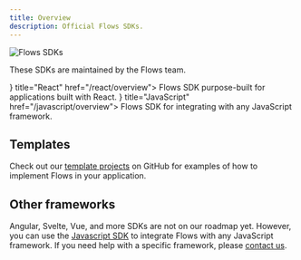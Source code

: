 ```yaml
---
title: Overview
description: Official Flows SDKs.
---
```



![Flows SDKs](/sdk/overview.png)

These SDKs are maintained by the Flows team.

<Cards>
  <Card icon={<React16 />} title="React" href="/react/overview">
    Flows SDK purpose-built for applications built with React.
  </Card>
  <Card icon={<JavaScript16 />} title="JavaScript" href="/javascript/overview">
    Flows SDK for integrating with any JavaScript framework.
  </Card>
</Cards>

## Templates

Check out our [template projects](https://github.com/RBND-studio/flows-sdk/tree/main/examples) on GitHub for
examples of how to implement Flows in your application.

## Other frameworks

Angular, Svelte, Vue, and more SDKs are not on our roadmap yet. However, you can use the [Javascript SDK](/javascript/overview) to integrate Flows with any JavaScript framework. If you need help with a specific framework, please [contact us](/contact-us).
